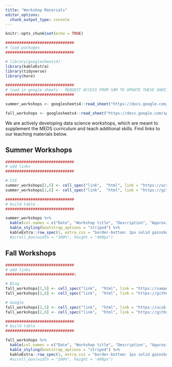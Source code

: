 ```yaml
---
title: "Workshop Materials"
editor_options: 
  chunk_output_type: console
---
```


```r
knitr::opts_chunk$set(echo = TRUE)

##############################
# load packages
##############################

# library(googlesheets4)
library(kableExtra)
library(tidyverse)
library(here)

##############################
# load in google sheets - REQUEST ACCESS FROM SAM TO UPDATE THESE SHEETS
##############################

summer_workshops <- googlesheets4::read_sheet("https://docs.google.com/spreadsheets/d/1E1nthyyhUTu2GX4Q7xlw4V1P1riZQtR8ypV__p3DxSk/edit?usp=sharing") 

fall_workshops <- googlesheets4::read_sheet("https://docs.google.com/spreadsheets/d/1C3YARs0diRMo2FF0VguO1B8uPByP7lNCkxLym-APV_0/edit?usp=sharing") 
```

We are actively developing data science workshops, which are meant to supplement the MEDS curriculum and teach additional skills. Find links to our teaching materials below.

## Summer Workshops

```r
##############################
# add links
##############################

# CSS
summer_workshops[1,5] <- cell_spec("link",  "html", link = "https://ucsb-meds.github.io/customizing-websites-css/#1")
summer_workshops[1,6] <- cell_spec("link",  "html", link = "https://github.com/UCSB-MEDS/customizing-websites-css")

##############################
# build table 
##############################

summer_workshops %>% 
  kable(col.names = c("Date", "Workshop title", "Description", "Approximate duration", "Presentation materials", "GitHub repo"), format = "html", escape = FALSE) %>% 
  kable_styling(bootstrap_options = "striped") %>% 
  kableExtra::row_spec(1, extra_css = "border-bottom: 1px solid gainsboro") # %>% 
  #scroll_box(width = "100%", height = "400px") 
```


## Fall Workshops

```r
##############################
# add links
##############################\

# Blog
fall_workshops[1,5] <- cell_spec("link",  "html", link = "https://samanthacsik.github.io/posts/2021-09-21-my-first-test-post/")
fall_workshops[1,6] <- cell_spec("link",  "html", link = "https://github.com/UCSB-MEDS/writing-blogposts")

# Google
fall_workshops[2,5] <- cell_spec("link",  "html", link = "https://ucsb-meds.github.io/teach-me-how-to-google/#1")
fall_workshops[2,6] <- cell_spec("link",  "html", link = "https://github.com/UCSB-MEDS/teach-me-how-to-google")

##############################
# build table 
##############################

fall_workshops %>% 
  kable(col.names = c("Date", "Workshop title", "Description", "Approximate duration", "Presentation materials", "GitHub repo"), format = "html", escape = FALSE) %>% 
  kable_styling(bootstrap_options = "striped") %>% 
  kableExtra::row_spec(1, extra_css = "border-bottom: 1px solid gainsboro") # %>% 
  #scroll_box(width = "100%", height = "400px") 
```
